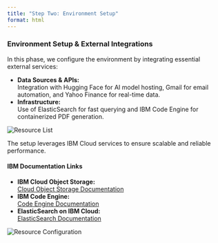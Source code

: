 ```yaml
---
title: "Step Two: Environment Setup"
format: html
---
```


### Environment Setup & External Integrations

In this phase, we configure the environment by integrating essential external services:

- **Data Sources & APIs:**  
  Integration with Hugging Face for AI model hosting, Gmail for email automation, and Yahoo Finance for real-time data.
- **Infrastructure:**  
  Use of ElasticSearch for fast querying and IBM Code Engine for containerized PDF generation.

<img src="/images/007/Resource_List.png" alt="Resource List" class="responsive-img">

The setup leverages IBM Cloud services to ensure scalable and reliable performance.

#### IBM Documentation Links

- **IBM Cloud Object Storage:**  
  [Cloud Object Storage Documentation](https://cloud.ibm.com/docs/cloud-object-storage?topic=cloud-object-storage-getting-started-cloud-object-storage){target="_blank"}
- **IBM Code Engine:**  
  [Code Engine Documentation](https://cloud.ibm.com/docs/codeengine){target="_blank"}
- **ElasticSearch on IBM Cloud:**  
  [ElasticSearch Documentation](https://cloud.ibm.com/docs/databases-for-elasticsearch){target="_blank"}

<img src="/images/007/Resource_Cont.png" alt="Resource Configuration" class="responsive-img">